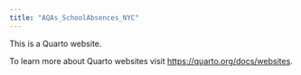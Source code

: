 ```yaml
---
title: "AQAs_SchoolAbsences_NYC"
---
```


This is a Quarto website.

To learn more about Quarto websites visit <https://quarto.org/docs/websites>.
